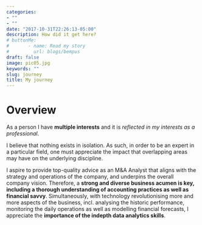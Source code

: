 ```yaml
---
categories:
- ""
- ""
date: "2017-10-31T22:26:13-05:00"
description: How did it get here?
# buttonMe:
#       - name: Read my story
#         url: blogs/bempus
draft: false
image: pic05.jpg
keywords: ""
slug: journey
title: My journey
---
```


# Overview

As a person I have **multiple interests** and it is *reflected in my interests as a professional*.

I believe that nothing exists in isolation. As such, in order to be an expert in a particular field, one must appreciate the impact that overlapping areas may have on the underlying discipline.

I aspire to provide top-quality advice as an M&A Analyst that aligns with the strategy and operations of the company, and underpins the overall company vision. Therefore, a **strong and diverse business acumen is key, including a thorough understanding of accounting practices as well as financial savvy**. Simultaneously, with technology revolutionising more and more aspects of the business, incl. analysing the historic performance, monitoring the daily operations as well as modelling financial forecasts, I appreciate the **importance of the indepth data analytics skills**.
